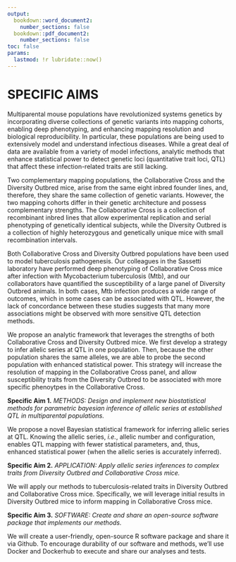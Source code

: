 ```yaml
---
output: 
  bookdown::word_document2:  
    number_sections: false
  bookdown::pdf_document2:  
    number_sections: false
toc: false
params:
  lastmod: !r lubridate::now()  
---
```



# SPECIFIC AIMS

Multiparental mouse populations have revolutionized systems genetics by incorporating
diverse collections of genetic variants into mapping cohorts, enabling deep phenotyping, and enhancing 
mapping resolution and biological reproducibility. 
In particular, these populations are being used to extensively model and understand infectious diseases. 
While a 
great deal of data are available from a variety of model infections, analytic methods that enhance statistical 
power to detect genetic loci (quantitative trait loci, QTL) that affect these infection-related traits are still lacking.

Two complementary mapping populations, the
Collaborative Cross and the Diversity Outbred mice, arise from the same eight inbred 
founder lines, and, therefore, they share the same collection of genetic variants. However, the two mapping cohorts 
differ in their genetic architecture and possess complementary strengths. The Collaborative Cross is a collection of 
recombinant inbred lines that allow experimental replication and serial phenotyping of 
genetically identical subjects, while the 
Diversity Outbred is a collection of highly heterozygous and genetically unique 
mice with small recombination intervals.

Both Collaborative Cross and Diversity Outbred populations have been used to model tuberculosis pathogenesis. 
Our colleagues in the Sassetti laboratory have performed deep 
phenotyping of Collaborative Cross mice after infection with Mycobacterium tuberculosis (Mtb), and our collaborators have quantified 
the susceptibility of a large panel of Diversity Outbred animals. In both cases, Mtb infection produces a wide range of
outcomes, which in some cases can be associated with QTL.  However, the lack of concordance between these studies 
suggests that many more associations might be observed with more sensitive QTL detection methods.

We propose an analytic framework that leverages the strengths of both Collaborative Cross and 
Diversity Outbred mice. We first develop a strategy to infer allelic series at QTL in one population. 
Then, because the other population shares the same alleles, we are able to probe the second 
population with enhanced statistical power.  This strategy will increase the resolution of mapping in 
the Collaborative Cross panel, 
and allow susceptibility traits from the Diversity Outbred to be associated with more specific 
phenoytpes in the Collaborative Cross.  



**Specific Aim 1.** *METHODS: Design and implement new biostatistical methods for parametric bayesian inference of allelic series at established QTL in multiparental populations.* 

We propose a novel Bayesian statistical framework for inferring allelic series at QTL. Knowing the 
allelic series, 
*i.e.*, allelic number and configuration, enables QTL mapping with fewer statistical parameters, and, 
thus, enhanced 
statistical power (when the allelic series is accurately inferred).


**Specific Aim 2.** *APPLICATION: Apply allelic series inferences to complex traits from Diversity Outbred and Collaborative Cross mice.* 

We will apply our 
methods to tuberculosis-related traits in Diversity Outbred and Collaborative Cross 
mice. Specifically, we will leverage initial results in Diversity Outbred mice to inform mapping in Collaborative 
Cross mice.

**Specific Aim 3.** *SOFTWARE: Create and share an open-source software package that implements our methods.* 

We will create a user-friendly, open-source R software package and share it via Github. 
To encourage durability of our software and methods, we'll use Docker and Dockerhub
to execute and share our analyses and tests. 
